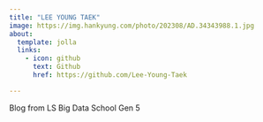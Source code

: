 ```yaml
---
title: "LEE YOUNG TAEK"
image: https://img.hankyung.com/photo/202308/AD.34343988.1.jpg
about:
  template: jolla
  links:
    - icon: github
      text: Github
      href: https://github.com/Lee-Young-Taek

---
```


Blog from LS Big Data School Gen 5